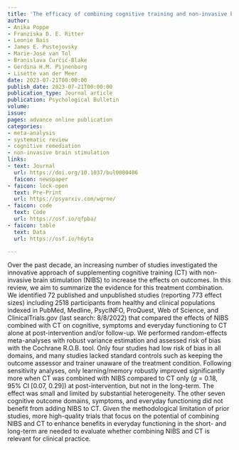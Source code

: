 ```yaml
---
title: 'The efficacy of combining cognitive training and non-invasive brain stimulation: A transdiagnostic systematic review and meta-analysis'
author:
- Anika Poppe
- Franziska D. E. Ritter
- Leonie Bais
- James E. Pustejovsky
- Marie-José van Tol
- Branislava Ćurčić-Blake
- Gerdina H.M. Pijnenborg
- Lisette van der Meer
date: 2023-07-21T00:00:00
publish_date: 2023-07-21T00:00:00
publication_type: Journal article
publication: Psychological Bulletin 
volume: 
issue: 
pages: advance online publication
categories:
- meta-analysis
- systematic review
- cognitive remediation
- non-invasive brain stimulation
links:
- text: Journal
  url: https://doi.org/10.1037/bul0000406
  faicon: newspaper
- faicon: lock-open
  text: Pre-Print
  url: https://psyarxiv.com/wqrne/
- faicon: code
  text: Code
  url: https://osf.io/qfpba/
- faicon: table
  text: Data
  url: https://osf.io/h6yta

---
```



Over the past decade, an increasing number of studies investigated the innovative approach of supplementing cognitive training (CT) with non-invasive brain stimulation (NIBS) to increase the effects on outcomes. In this review, we aim to summarize the evidence for this treatment combination. We identified 72 published and unpublished studies (reporting 773 effect sizes) including 2518 participants from healthy and clinical populations indexed in PubMed, Medline, PsycINFO, ProQuest, Web of Science, and ClinicalTrials.gov (last search: 8/8/2022) that compared the effects of NIBS combined with CT on cognitive, symptoms and everyday functioning to CT alone at post-intervention and/or follow-up. We performed random-effects meta-analyses with robust variance estimation and assessed risk of bias with the Cochrane R.O.B. tool. Only four studies had low risk of bias in all domains, and many studies lacked standard controls such as keeping the outcome assessor and trainer unaware of the treatment condition. Following sensitivity analyses, only learning/memory robustly improved significantly more when CT was combined with NIBS compared to CT only ($g$ = 0.18, 95% CI [0.07, 0.29]) at post-intervention, but not in the long-term. The effect was small and limited by substantial heterogeneity. The other seven cognitive outcome domains, symptoms, and everyday functioning did not benefit from adding NIBS to CT. Given the methodological limitation of prior studies, more high-quality trials that focus on the potential of combining NIBS and CT to enhance benefits in everyday functioning in the short- and long-term are needed to evaluate whether combining NIBS and CT is relevant for clinical practice.

